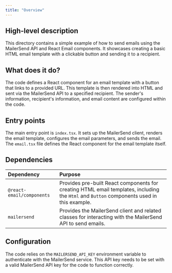 ```yaml
---
title: "Overview"
---
```


## High-level description
This directory contains a simple example of how to send emails using the MailerSend API and React Email components. It showcases creating a basic HTML email template with a clickable button and sending it to a recipient.

## What does it do?
The code defines a React component for an email template with a button that links to a provided URL. This template is then rendered into HTML and sent via the MailerSend API to a specified recipient. The sender's information, recipient's information, and email content are configured within the code.

## Entry points
The main entry point is `index.tsx`. It sets up the MailerSend client, renders the email template, configures the email parameters, and sends the email. The `email.tsx` file defines the React component for the email template itself.

## Dependencies
| Dependency | Purpose |
|:-----------|:--------|
| `@react-email/components` | Provides pre-built React components for creating HTML email templates, including the `Html` and `Button` components used in this example. |
| `mailersend` | Provides the MailerSend client and related classes for interacting with the MailerSend API to send emails. |

## Configuration
The code relies on the `MAILERSEND_API_KEY` environment variable to authenticate with the MailerSend service. This API key needs to be set with a valid MailerSend API key for the code to function correctly.
